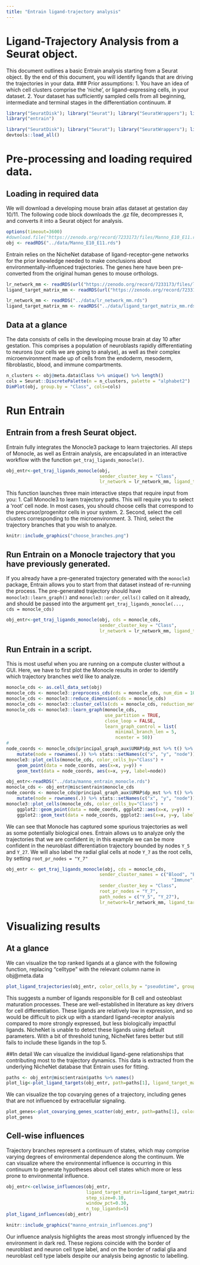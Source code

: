 ```yaml
---
title: "Entrain ligand-trajectory analysis"
---
```

# Ligand-Trajectory Analysis from a Seurat object.
This document outlines a basic Entrain analysis starting from a Seurat object. By the end of this document, you will identify ligands that are driving the trajectories in your data.
### Prior assumptions:
1. You have an idea of which cell clusters comprise the 'niche', or ligand-expressing cells, in your dataset.
2. Your dataset has sufficiently sampled cells from all beginning, intermediate and terminal stages in the differentiation continuum.
#
```r
library("SeuratDisk"); library("Seurat"); library("SeuratWrappers"); library("dplyr");
library("entrain")
```
```r
library("SeuratDisk"); library("Seurat"); library("SeuratWrappers"); library("dplyr");
devtools::load_all()
```
# Pre-processing and loading required data.
## Loading in required data
We will download a developing mouse brain atlas dataset at gestation day 10/11. The following code block downloads the .gz file, decompresses it, and converts it into a Seurat object for analysis.
```r
options(timeout=3600)
#download.file("https://zenodo.org/record/7233173/files/Manno_E10_E11.rds", "../data/Manno_E10_E11.rds")
obj <- readRDS("../data/Manno_E10_E11.rds")
```

Entrain relies on the NicheNet database of ligand-receptor-gene networks for the prior knowledge needed to make conclusions about environmentally-influenced trajectories.
The genes here have been pre-converted from the original human genes to mouse orthologs.
```r
lr_network_mm <- readRDS(url("https://zenodo.org/record/7233173/files/lr_network_mm.rds")) #
ligand_target_matrix_mm <- readRDS(url("https://zenodo.org/record/7233173/files/ligand_target_matrix_mm.rds"))
```
```r
lr_network_mm <- readRDS("../data/lr_network_mm.rds")
ligand_target_matrix_mm <- readRDS("../data/ligand_target_matrix_mm.rds")
```

## Data at a glance
The data consists of cells in the developing mouse brain at day 10 after gestation. This comprises a population of neuroblasts rapidly differentiating to neurons (our cells we are going to analyse), as well as their complex microenvironment made up of cells from the endoderm, mesoderm, fibroblastic, blood, and immune compartments.
```r
n_clusters <- obj@meta.data$Class %>% unique() %>% length()
cols = Seurat::DiscretePalette(n = n_clusters, palette = "alphabet2")
DimPlot(obj, group.by = "Class", cols=cols)
```

# Run Entrain 
## Entrain from a fresh Seurat object.
Entrain fully integrates the Monocle3 package to learn trajectories. All steps of Monocle, as well as Entrain analysis, are encapsulated in an interactive workflow with the function `get_traj_ligands_monocle()`.

``` r
obj_entr<-get_traj_ligands_monocle(obj,
                                   sender_cluster_key = "Class",
                                   lr_network = lr_network_mm, ligand_target_matrix=ligand_target_matrix_mm)
```

This function launches three main interactive steps that require input from you:
1. Call Monocle3 to learn trajectory paths. This will require you to select a 'root' cell node. In most cases, you should choose cells that correspond to the precursor/progenitor cells in your system.
2. Second, select the cell clusters corresponding to the microenvironment.
3. Third, select the trajectory branches that you wish to analyze.
``` r
knitr::include_graphics("choose_branches.png")
```

## Run Entrain on a Monocle trajectory that you have previously generated.
  If you already have a pre-generated trajectory generated with the `monocle3` package, Entrain allows you to start from that dataset instead of re-running the process. The pre-generated trajectory should have `monocle3::learn_graph()` and `monocle3::order_cells()` called on it already, and should be passed into the argument `get_traj_ligands_monocle(..., cds = monocle_cds)`
``` r
obj_entr<-get_traj_ligands_monocle(obj, cds = monocle_cds,
                                   sender_cluster_key = "Class",
                                   lr_network = lr_network_mm, ligand_target_matrix=ligand_target_matrix_mm)
```


## Run Entrain in a script.
This is most useful when you are running on a compute cluster without a GUI. Here, we have to first plot the Monocle results in order to identify which trajectory branches we'd like to analyze.

``` r
monocle_cds <- as.cell_data_set(obj)
monocle_cds <- monocle3::preprocess_cds(cds = monocle_cds, num_dim = 10)
monocle_cds <- monocle3::reduce_dimension(cds = monocle_cds)
monocle_cds <- monocle3::cluster_cells(cds = monocle_cds, reduction_method = "UMAP")
monocle_cds <- monocle3::learn_graph(monocle_cds,
                                     use_partition = TRUE,
                                     close_loop = FALSE,
                                     learn_graph_control = list(
                                         minimal_branch_len = 5,
                                         ncenter = 50))
#
node_coords <- monocle_cds@principal_graph_aux$UMAP$dp_mst %>% t() %>% as.data.frame() %>%
    mutate(node = rownames(.)) %>% stats::setNames(c("x", "y", "node"))
monocle3::plot_cells(monocle_cds, color_cells_by="Class") +
    geom_point(data = node_coords, aes(x=x, y=y)) +
    geom_text(data = node_coords, aes(x=x, y=y, label=node))
```
``` r
obj_entr<-readRDS("../data/manno_entrain_monocle.rds")
monocle_cds <- obj_entr@misc$entrain$monocle_cds
node_coords <- monocle_cds@principal_graph_aux$UMAP$dp_mst %>% t() %>% as.data.frame() %>%
    mutate(node = rownames(.)) %>% stats::setNames(c("x", "y", "node"))
monocle3::plot_cells(monocle_cds, color_cells_by="Class") +
    ggplot2::geom_point(data = node_coords, ggplot2::aes(x=x, y=y)) +
    ggplot2::geom_text(data = node_coords, ggplot2::aes(x=x, y=y, label=node))
```
We can see that Monocle has captured some spurious trajectories as well as some potentially biological ones. Entrain allows us to analyze only the trajectories that we are confident in; in this example we can be more confident in the neuroblast differentiation trajectory bounded by nodes `Y_5` and `Y_27`.
We will also label the radial glial cells at node `Y_7` as the root cells, by setting `root_pr_nodes = "Y_7"`

``` r
obj_entr <- get_traj_ligands_monocle(obj, cds = monocle_cds,
                                   sender_cluster_names = c("Blood", "Endoderm", "Fibroblast",
                                                              "Immune", "Mesoderm"),
                                   sender_cluster_key = "Class",
                                   root_pr_nodes = "Y_7",
                                   path_nodes = c("Y_5", "Y_27"),
                                   lr_network=lr_network_mm, ligand_target_matrix=ligand_target_matrix_mm)
```


# Visualizing results

## At a glance
We can visualize the top ranked ligands at a glance with the following function, replacing "celltype" with the relevant column name in obj@meta.data

``` r
plot_ligand_trajectories(obj_entr, color_cells_by = "pseudotime", group_label_size=3)
```


This suggests a number of ligands responsible for B cell and osteoblast maturation processes. These are well-established in literature as key drivers for cell differentiation. These ligands are relatively low in expression, and so would be difficult to pick up with a standard ligand-receptor analysis compared to more strongly expressed, but less biologically impactful ligands. NicheNet is unable to detect these ligands using default parameters. With a bit of threshold tuning, NicheNet fares better but still fails to include these ligands in the top 5.

##In detail
We can visualize the invididual ligand-gene relationships that contributing most to the trajectory dynamics. This data is extracted from the underlying NicheNet database that Entrain uses for fitting.

``` r
paths <- obj_entr@misc$entrain$paths %>% names()
plot_lig<-plot_ligand_targets(obj_entr, path=paths[1], ligand_target_matrix = ligand_target_matrix_mm)
```

We can visualize the top covarying genes of a trajectory, including genes that are not influenced by extracellular signaling.

``` r
plot_genes<-plot_covarying_genes_scatter(obj_entr, path=paths[1], color_key="Class", n_top_genes = 10)
plot_genes
```

## Cell-wise influences
Trajectory branches represent a continuum of states, which may comprise varying degrees of environmental dependence along the continuum. We can visualize where the environmental influence is occurring in this continuum to generate hypotheses about cell states which more or less prone to environmental influence.

``` r
obj_entr<-cellwise_influences(obj_entr,
                              ligand_target_matrix=ligand_target_matrix_mm,
                              step_size=0.10,
                              window_pct=0.30,
                              n_top_ligands=5)
plot_ligand_influences(obj_entr)
```
``` r
knitr::include_graphics("manno_entrain_influences.png")
```

Our influence analysis highlights the areas most strongly influenced by the environment in dark red. These regions coincide with  the border of neuroblast and neuron cell type label, and on the border of radial glia and neuroblast cell type labels despite our analysis being agnostic to labelling.

